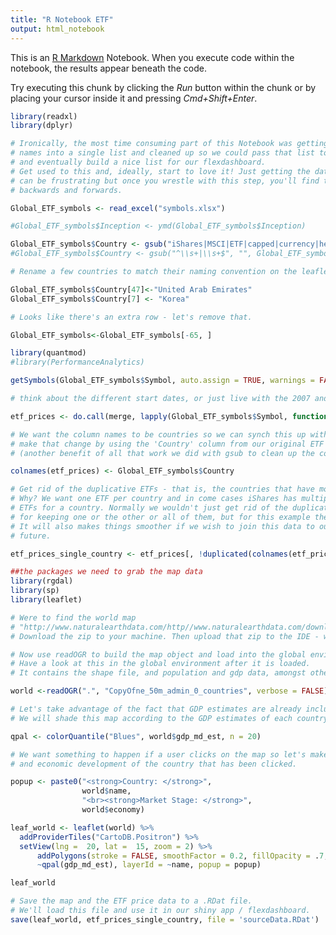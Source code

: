 ```yaml
---
title: "R Notebook ETF"
output: html_notebook
---
```


This is an [R Markdown](http://rmarkdown.rstudio.com) Notebook. When you execute code within the notebook, the results appear beneath the code. 

Try executing this chunk by clicking the *Run* button within the chunk or by placing your cursor inside it and pressing *Cmd+Shift+Enter*. 

```r
library(readxl)
library(dplyr)

# Ironically, the most time consuming part of this Notebook was getting the ticker symbols and country
# names into a single list and cleaned up so we could pass that list to getSymbols,
# and eventually build a nice list for our flexdashboard. 
# Get used to this and, ideally, start to love it! Just getting the data into a nice format
# can be frustrating but once you wrestle with this step, you'll find that you know your data
# backwards and forwards. 

Global_ETF_symbols <- read_excel("symbols.xlsx")

#Global_ETF_symbols$Inception <- ymd(Global_ETF_symbols$Inception)

Global_ETF_symbols$Country <- gsub("iShares|MSCI|ETF|capped|currency|hedged|large-cap|all|min|vol|small-cap|adaptive|edge|\\b\\w{1,2}\\s|^\\s+|\\s+$", "", Global_ETF_symbols$Country, ignore.case = TRUE)
#Global_ETF_symbols$Country <- gsub("^\\s+|\\s+$", "", Global_ETF_symbols$Country)

# Rename a few countries to match their naming convention on the leaflet map

Global_ETF_symbols$Country[47]<-"United Arab Emirates"
Global_ETF_symbols$Country[7] <- "Korea"

# Looks like there's an extra row - let's remove that. 

Global_ETF_symbols<-Global_ETF_symbols[-65, ]

```

```r
library(quantmod)
#library(PerformanceAnalytics)

getSymbols(Global_ETF_symbols$Symbol, auto.assign = TRUE, warnings = FALSE)

# think about the different start dates, or just live with the 2007 and map it

etf_prices <- do.call(merge, lapply(Global_ETF_symbols$Symbol, function(x) Cl(get(x))))

# We want the column names to be countries so we can synch this up with the world map. Let's
# make that change by using the 'Country' column from our original ETF data 
# (another benefit of all that work we did with gsub to clean up the column)

colnames(etf_prices) <- Global_ETF_symbols$Country

# Get rid of the duplicative ETFs - that is, the countries that have more than one ETF. 
# Why? We want one ETF per country and in come cases iShares has multiple 
# ETFs for a country. Normally we wouldn't just get rid of the duplicates, we would have a reason
# for keeping one or the other or all of them, but for this example the blunt instrument is fine.
# It will also makes things smoother if we wish to join this data to our spatial data frame in the 
# future. 

etf_prices_single_country <- etf_prices[, !duplicated(colnames(etf_prices))]

```


```r
##the packages we need to grab the map data
library(rgdal)
library(sp)
library(leaflet)

# Were to find the world map
# "http://www.naturalearthdata.com/http//www.naturalearthdata.com/download/50m/cultural/ne_50m_admin_0_countries.zip"
# Download the zip to your machine. Then upload that zip to the IDE - which will unpack it for you. Nice! 

# Now use readOGR to build the map object and load into the global environment.
# Have a look at this in the global environment after it is loaded.
# It contains the shape file, and population and gdp data, amongst other things.

world <-readOGR(".", "CopyOfne_50m_admin_0_countries", verbose = FALSE)

# Let's take advantage of the fact that GDP estimates are already included in the dataframe
# We will shade this map according to the GDP estimates of each country.

qpal <- colorQuantile("Blues", world$gdp_md_est, n = 20)

# We want something to happen if a user clicks on the map so let's make a popup that displays the name 
# and economic development of the country that has been clicked.

popup <- paste0("<strong>Country: </strong>", 
                world$name, 
                "<br><strong>Market Stage: </strong>", 
                world$economy)

leaf_world <- leaflet(world) %>%
  addProviderTiles("CartoDB.Positron") %>% 
  setView(lng =  20, lat =  15, zoom = 2) %>%
      addPolygons(stroke = FALSE, smoothFactor = 0.2, fillOpacity = .7, color =
      ~qpal(gdp_md_est), layerId = ~name, popup = popup)

leaf_world
```

```r
# Save the map and the ETF price data to a .RDat file.
# We'll load this file and use it in our shiny app / flexdashboard.
save(leaf_world, etf_prices_single_country, file = 'sourceData.RDat')
```





